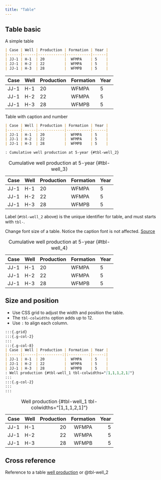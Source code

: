 ```yaml
---
title: "Table"
---
```


## Table basic
A simple table

```markdown
| Case | Well | Production | Formation | Year |
|------|------|------------|-----------|------|
| JJ-1 | H-1  | 20         |  WFMPA    | 5    |
| JJ-1 | H-2  | 22         |  WFMPA    | 5    |
| JJ-1 | H-3  | 28         |  WFMPB    | 5    |
```

| Case | Well | Production | Formation | Year |
|------|------|------------|-----------|------|
| JJ-1 | H-1  | 20         |  WFMPA    | 5    |
| JJ-1 | H-2  | 22         |  WFMPA    | 5    |
| JJ-1 | H-3  | 28         |  WFMPB    | 5    |


Table with caption and number

```markdown
| Case | Well | Production | Formation | Year |
|------|------|------------|-----------|------|
| JJ-1 | H-1  | 20         |  WFMPA    | 5    |
| JJ-1 | H-2  | 22         |  WFMPA    | 5    |
| JJ-1 | H-3  | 28         |  WFMPB    | 5    |

: Cumulative well production at 5-year {#tbl-well_2}
```

| Case | Well | Production | Formation | Year |
|------|------|------------|-----------|------|
| JJ-1 | H-1  | 20         |  WFMPA    | 5    |
| JJ-1 | H-2  | 22         |  WFMPA    | 5    |
| JJ-1 | H-3  | 28         |  WFMPB    | 5    |

: Cumulative well production at 5-year {#tbl-well_3}

Label (`#tbl-well_2` above) is the unique identifier for table, and must starts
with `tbl-`.

Change font size of a table.  Notice the caption font is not affected.
[Source](https://github.com/quarto-dev/quarto-cli/discussions/3696)

::: {style="font-size: 70%;"}
| Case | Well | Production | Formation | Year |
|------|------|------------|-----------|------|
| JJ-1 | H-1  | 20         |  WFMPA    | 5    |
| JJ-1 | H-2  | 22         |  WFMPA    | 5    |
| JJ-1 | H-3  | 28         |  WFMPB    | 5    |

: Cumulative well production at 5-year {#tbl-well_4}
:::

## Size and position
* Use CSS grid to adjust the width and position the table.
* The `tbl-colwidths` option adds up to 12.  
* Use `:` to align each column.

```markdown
:::{.grid}
:::{.g-col-2}
:::
:::{.g-col-8}
| Case | Well | Production | Formation | Year |
|:-----|:-----|-----------:|:---------:|-----:|
| JJ-1 | H-1  | 20         |  WFMPA    | 5    |
| JJ-1 | H-2  | 22         |  WFMPA    | 5    |
| JJ-1 | H-3  | 28         |  WFMPB    | 5    |
: Well production {#tbl-well_1 tbl-colwidths="[1,1,1,2,1]"}
:::
:::{.g-col-2}
:::
:::
```

:::{.grid}
:::{.g-col-2}
:::
:::{.g-col-8}
| Case | Well | Production | Formation | Year |
|:-----|:-----|-----------:|:---------:|-----:|
| JJ-1 | H-1  | 20         |  WFMPA    | 5    |
| JJ-1 | H-2  | 22         |  WFMPA    | 5    |
| JJ-1 | H-3  | 28         |  WFMPB    | 5    |
: Well production {#tbl-well_1 tbl-colwidths="[1,1,1,2,1]"}
:::
:::{.g-col-2}
:::
:::



## Cross reference
Reference to a table [well production](#tbl-well_2) or @tbl-well_2


